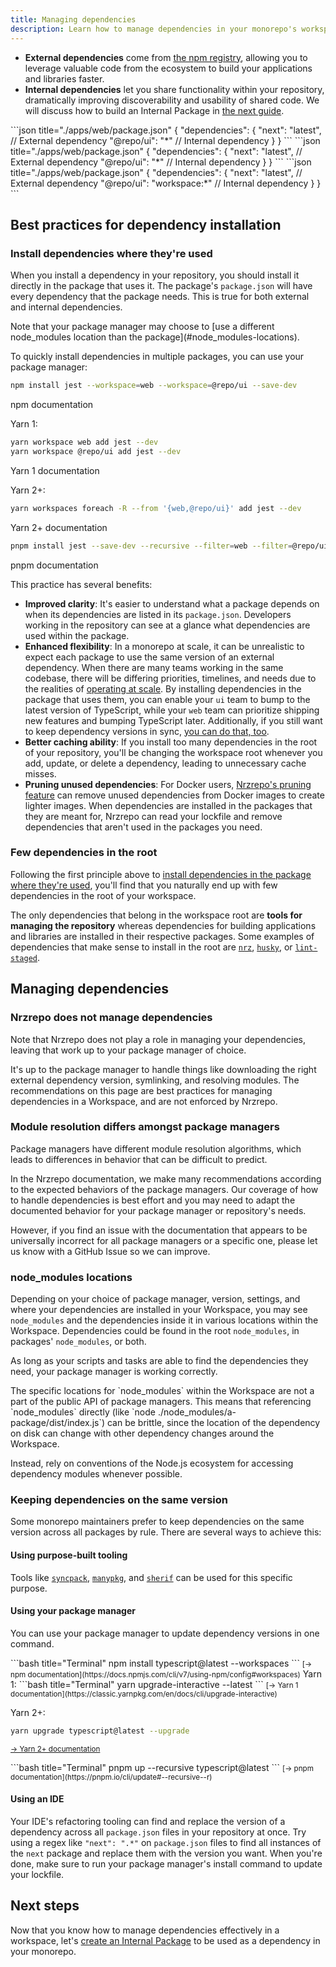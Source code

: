 ```yaml
---
title: Managing dependencies
description: Learn how to manage dependencies in your monorepo's workspace.
---
```



- **External dependencies** come from [the npm registry](https://www.npmjs.com/), allowing you to leverage valuable code from the ecosystem to build your applications and libraries faster.
- **Internal dependencies** let you share functionality within your repository, dramatically improving discoverability and usability of shared code. We will discuss how to build an Internal Package in [the next guide](/repo/docs/crafting-your-repository/creating-an-internal-package).

<PackageManagerTabs>
<Tab>
```json title="./apps/web/package.json"
{
  "dependencies": {
    "next": "latest", // External dependency
    "@repo/ui": "*" // Internal dependency
  }
}
```
</Tab>
<Tab>
```json title="./apps/web/package.json"
{
  "dependencies": {
    "next": "latest", // External dependency
    "@repo/ui": "*" // Internal dependency
  }
}
```
</Tab>
<Tab>
```json title="./apps/web/package.json"
{
  "dependencies": {
    "next": "latest", // External dependency
    "@repo/ui": "workspace:*" // Internal dependency
  }
}
```
</Tab>
</PackageManagerTabs>

## Best practices for dependency installation

### Install dependencies where they're used

When you install a dependency in your repository, you should install it directly in the package that uses it. The package's `package.json` will have every dependency that the package needs. This is true for both external and internal dependencies.

<Callout type="good-to-know">
  Note that your package manager may choose to [use a different node_modules
  location than the package](#node_modules-locations).
</Callout>

To quickly install dependencies in multiple packages, you can use your package manager:

<PackageManagerTabs>
<Tab>

```bash title="Terminal"
npm install jest --workspace=web --workspace=@repo/ui --save-dev
```

<LinkToDocumentation href="https://docs.npmjs.com/cli/v7/using-npm/config#workspace">npm documentation</LinkToDocumentation>
</Tab>

<Tab>
Yarn 1:

```bash title="Terminal"
yarn workspace web add jest --dev
yarn workspace @repo/ui add jest --dev
```

<LinkToDocumentation href="https://classic.yarnpkg.com/en/docs/cli/add">
  Yarn 1 documentation
</LinkToDocumentation>

Yarn 2+:

```bash title="Terminal"
yarn workspaces foreach -R --from '{web,@repo/ui}' add jest --dev
```

<LinkToDocumentation href="https://yarnpkg.com/cli/workspaces/foreach#usage">
  Yarn 2+ documentation
</LinkToDocumentation>
</Tab>

<Tab>

```bash title="Terminal"
pnpm install jest --save-dev --recursive --filter=web --filter=@repo/ui --filter=@repo/web
```

<LinkToDocumentation href="https://pnpm.io/cli/recursive">pnpm documentation</LinkToDocumentation>
</Tab>
</PackageManagerTabs>

This practice has several benefits:

- **Improved clarity**: It's easier to understand what a package depends on when its dependencies are listed in its `package.json`. Developers working in the repository can see at a glance what dependencies are used within the package.
- **Enhanced flexibility**: In a monorepo at scale, it can be unrealistic to expect each package to use the same version of an external dependency. When there are many teams working in the same codebase, there will be differing priorities, timelines, and needs due to the realities of [operating at scale](https://vercel.com/blog/how-to-scale-a-large-codebase). By installing dependencies in the package that uses them, you can enable your `ui` team to bump to the latest version of TypeScript, while your `web` team can prioritize shipping new features and bumping TypeScript later. Additionally, if you still want to keep dependency versions in sync, [you can do that, too](/repo/docs/crafting-your-repository/managing-dependencies#keeping-dependencies-on-the-same-version).
- **Better caching ability**: If you install too many dependencies in the root of your repository, you'll be changing the workspace root whenever you add, update, or delete a dependency, leading to unnecessary cache misses.
- **Pruning unused dependencies**: For Docker users, [Nrzrepo's pruning feature](/repo/docs/reference/prune) can remove unused dependencies from Docker images to create lighter images. When dependencies are installed in the packages that they are meant for, Nrzrepo can read your lockfile and remove dependencies that aren't used in the packages you need.

### Few dependencies in the root

Following the first principle above to [install dependencies in the package where they're used](#install-dependencies-where-theyre-used), you'll find that you naturally end up with few dependencies in the root of your workspace.

The only dependencies that belong in the workspace root are **tools for managing the repository** whereas dependencies for building applications and libraries are installed in their respective packages. Some examples of dependencies that make sense to install in the root are [`nrz`](https://www.npmjs.com/package/nrz), [`husky`](https://www.npmjs.com/package/husky), or [`lint-staged`](https://www.npmjs.com/package/lint-staged).

## Managing dependencies

### Nrzrepo does not manage dependencies

Note that Nrzrepo does not play a role in managing your dependencies, leaving that work up to your package manager of choice.

It's up to the package manager to handle things like downloading the right external dependency version, symlinking, and resolving modules. The recommendations on this page are best practices for managing dependencies in a Workspace, and are not enforced by Nrzrepo.

### Module resolution differs amongst package managers

Package managers have different module resolution algorithms, which leads to differences in behavior that can be difficult to predict.

In the Nrzrepo documentation, we make many recommendations according to the expected behaviors of the package managers. Our coverage of how to handle dependencies is best effort and you may need to adapt the documented behavior for your package manager or repository's needs.

However, if you find an issue with the documentation that appears to be universally incorrect for all package managers or a specific one, please let us know with a GitHub Issue so we can improve.

### node_modules locations

Depending on your choice of package manager, version, settings, and where your dependencies are installed in your Workspace, you may see `node_modules` and the dependencies inside it in various locations within the Workspace. Dependencies could be found in the root `node_modules`, in packages' `node_modules`, or both.

As long as your scripts and tasks are able to find the dependencies they need, your package manager is working correctly.

<Callout type="info" title="Referencing `node_modules` in your code">
The specific locations for `node_modules` within the Workspace are not a part of the public API of package managers. This means that referencing `node_modules` directly (like `node ./node_modules/a-package/dist/index.js`) can be brittle, since the location of the dependency on disk can change with other dependency changes around the Workspace.

Instead, rely on conventions of the Node.js ecosystem for accessing dependency modules whenever possible.

</Callout>

### Keeping dependencies on the same version

Some monorepo maintainers prefer to keep dependencies on the same version across all packages by rule. There are several ways to achieve this:

#### Using purpose-built tooling

Tools like [`syncpack`](https://www.npmjs.com/package/syncpack), [`manypkg`](https://www.npmjs.com/package/@manypkg/cli), and [`sherif`](https://www.npmjs.com/package/sherif) can be used for this specific purpose.

#### Using your package manager

You can use your package manager to update dependency versions in one command.

<PackageManagerTabs>
<Tab>
```bash title="Terminal"
npm install typescript@latest --workspaces
```
  <small>[→ npm documentation](https://docs.npmjs.com/cli/v7/using-npm/config#workspaces)</small>

</Tab>

<Tab>
Yarn 1:
```bash title="Terminal"
yarn upgrade-interactive --latest
```
<small>[→ Yarn 1 documentation](https://classic.yarnpkg.com/en/docs/cli/upgrade-interactive)</small>

Yarn 2+:

```bash title="Terminal"
yarn upgrade typescript@latest --upgrade
```

<small>[→ Yarn 2+ documentation](https://yarnpkg.com/cli/up)</small>

</Tab>

<Tab>
```bash title="Terminal"
pnpm up --recursive typescript@latest
```
  <small>[→ pnpm documentation](https://pnpm.io/cli/update#--recursive--r)</small>

</Tab>
</PackageManagerTabs>

#### Using an IDE

Your IDE's refactoring tooling can find and replace the version of a dependency across all `package.json` files in your repository at once. Try using a regex like `"next": ".*"` on `package.json` files to find all instances of the `next` package and replace them with the version you want. When you're done, make sure to run your package manager's install command to update your lockfile.

## Next steps

Now that you know how to manage dependencies effectively in a workspace, let's [create an Internal Package](/repo/docs/crafting-your-repository/creating-an-internal-package) to be used as a dependency in your monorepo.
